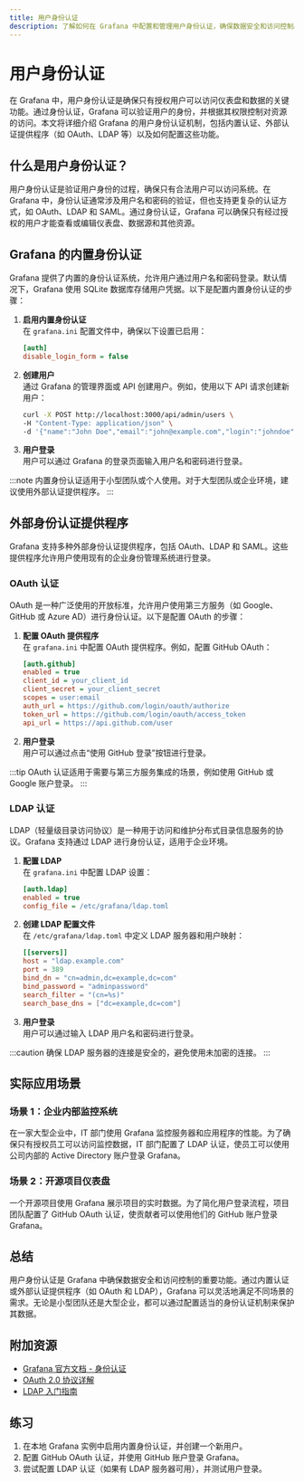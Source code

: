 ```yaml
---
title: 用户身份认证
description: 了解如何在 Grafana 中配置和管理用户身份认证，确保数据安全和访问控制。
---
```


# 用户身份认证

在 Grafana 中，用户身份认证是确保只有授权用户可以访问仪表盘和数据的关键功能。通过身份认证，Grafana 可以验证用户的身份，并根据其权限控制对资源的访问。本文将详细介绍 Grafana 的用户身份认证机制，包括内置认证、外部认证提供程序（如 OAuth、LDAP 等）以及如何配置这些功能。

## 什么是用户身份认证？

用户身份认证是验证用户身份的过程，确保只有合法用户可以访问系统。在 Grafana 中，身份认证通常涉及用户名和密码的验证，但也支持更复杂的认证方式，如 OAuth、LDAP 和 SAML。通过身份认证，Grafana 可以确保只有经过授权的用户才能查看或编辑仪表盘、数据源和其他资源。

## Grafana 的内置身份认证

Grafana 提供了内置的身份认证系统，允许用户通过用户名和密码登录。默认情况下，Grafana 使用 SQLite 数据库存储用户凭据。以下是配置内置身份认证的步骤：

1. **启用内置身份认证**  
   在 `grafana.ini` 配置文件中，确保以下设置已启用：

   ```ini
   [auth]
   disable_login_form = false
   ```

2. **创建用户**  
   通过 Grafana 的管理界面或 API 创建用户。例如，使用以下 API 请求创建新用户：

   ```bash
   curl -X POST http://localhost:3000/api/admin/users \
   -H "Content-Type: application/json" \
   -d '{"name":"John Doe","email":"john@example.com","login":"johndoe","password":"securepassword"}'
   ```

3. **用户登录**  
   用户可以通过 Grafana 的登录页面输入用户名和密码进行登录。

:::note
内置身份认证适用于小型团队或个人使用。对于大型团队或企业环境，建议使用外部认证提供程序。
:::

## 外部身份认证提供程序

Grafana 支持多种外部身份认证提供程序，包括 OAuth、LDAP 和 SAML。这些提供程序允许用户使用现有的企业身份管理系统进行登录。

### OAuth 认证

OAuth 是一种广泛使用的开放标准，允许用户使用第三方服务（如 Google、GitHub 或 Azure AD）进行身份认证。以下是配置 OAuth 的步骤：

1. **配置 OAuth 提供程序**  
   在 `grafana.ini` 中配置 OAuth 提供程序。例如，配置 GitHub OAuth：

   ```ini
   [auth.github]
   enabled = true
   client_id = your_client_id
   client_secret = your_client_secret
   scopes = user:email
   auth_url = https://github.com/login/oauth/authorize
   token_url = https://github.com/login/oauth/access_token
   api_url = https://api.github.com/user
   ```

2. **用户登录**  
   用户可以通过点击“使用 GitHub 登录”按钮进行登录。

:::tip
OAuth 认证适用于需要与第三方服务集成的场景，例如使用 GitHub 或 Google 账户登录。
:::

### LDAP 认证

LDAP（轻量级目录访问协议）是一种用于访问和维护分布式目录信息服务的协议。Grafana 支持通过 LDAP 进行身份认证，适用于企业环境。

1. **配置 LDAP**  
   在 `grafana.ini` 中配置 LDAP 设置：

   ```ini
   [auth.ldap]
   enabled = true
   config_file = /etc/grafana/ldap.toml
   ```

2. **创建 LDAP 配置文件**  
   在 `/etc/grafana/ldap.toml` 中定义 LDAP 服务器和用户映射：

   ```toml
   [[servers]]
   host = "ldap.example.com"
   port = 389
   bind_dn = "cn=admin,dc=example,dc=com"
   bind_password = "adminpassword"
   search_filter = "(cn=%s)"
   search_base_dns = ["dc=example,dc=com"]
   ```

3. **用户登录**  
   用户可以通过输入 LDAP 用户名和密码进行登录。

:::caution
确保 LDAP 服务器的连接是安全的，避免使用未加密的连接。
:::

## 实际应用场景

### 场景 1：企业内部监控系统

在一家大型企业中，IT 部门使用 Grafana 监控服务器和应用程序的性能。为了确保只有授权员工可以访问监控数据，IT 部门配置了 LDAP 认证，使员工可以使用公司内部的 Active Directory 账户登录 Grafana。

### 场景 2：开源项目仪表盘

一个开源项目使用 Grafana 展示项目的实时数据。为了简化用户登录流程，项目团队配置了 GitHub OAuth 认证，使贡献者可以使用他们的 GitHub 账户登录 Grafana。

## 总结

用户身份认证是 Grafana 中确保数据安全和访问控制的重要功能。通过内置认证或外部认证提供程序（如 OAuth 和 LDAP），Grafana 可以灵活地满足不同场景的需求。无论是小型团队还是大型企业，都可以通过配置适当的身份认证机制来保护其数据。

## 附加资源

- [Grafana 官方文档 - 身份认证](https://grafana.com/docs/grafana/latest/auth/)
- [OAuth 2.0 协议详解](https://oauth.net/2/)
- [LDAP 入门指南](https://ldap.com/ldap-guide/)

## 练习

1. 在本地 Grafana 实例中启用内置身份认证，并创建一个新用户。
2. 配置 GitHub OAuth 认证，并使用 GitHub 账户登录 Grafana。
3. 尝试配置 LDAP 认证（如果有 LDAP 服务器可用），并测试用户登录。